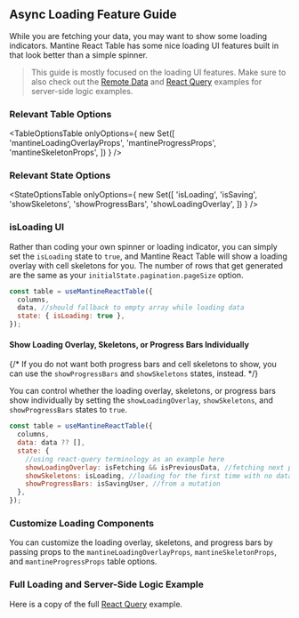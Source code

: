 
<Head>
  <title>Async Loading Feature Guide - Mantine React Table Open Docs</title>
  <meta
    name="description"
    content="How to show loading indicators, skeletons, and progress bars in Mantine React Table"
  />
</Head>

## Async Loading Feature Guide

While you are fetching your data, you may want to show some loading indicators. Mantine React Table has some nice loading UI features built in that look better than a simple spinner.

> This guide is mostly focused on the loading UI features. Make sure to also check out the [Remote Data](/docs/examples/remote) and [React Query](/docs/examples/react-query) examples for server-side logic examples.

### Relevant Table Options

<TableOptionsTable
  onlyOptions={
    new Set([
      'mantineLoadingOverlayProps',
      'mantineProgressProps',
      'mantineSkeletonProps',
    ])
  }
/>

### Relevant State Options

<StateOptionsTable
  onlyOptions={
    new Set([
      'isLoading',
      'isSaving',
      'showSkeletons',
      'showProgressBars',
      'showLoadingOverlay',
    ])
  }
/>

### isLoading UI

Rather than coding your own spinner or loading indicator, you can simply set the `isLoading` state to `true`, and Mantine React Table will show a loading overlay with cell skeletons for you. The number of rows that get generated are the same as your `initialState.pagination.pageSize` option.

```jsx
const table = useMantineReactTable({
  columns,
  data, //should fallback to empty array while loading data
  state: { isLoading: true },
});
```

<LoadingExample />

#### Show Loading Overlay, Skeletons, or Progress Bars Individually

{/* If you do not want both progress bars and cell skeletons to show, you can use the `showProgressBars` and `showSkeletons` states, instead. */}

You can control whether the loading overlay, skeletons, or progress bars show individually by setting the `showLoadingOverlay`, `showSkeletons`, and `showProgressBars` states to `true`.

```jsx
const table = useMantineReactTable({
  columns,
  data: data ?? [],
  state: {
    //using react-query terminology as an example here
    showLoadingOverlay: isFetching && isPreviousData, //fetching next page pagination
    showSkeletons: isLoading, //loading for the first time with no data
    showProgressBars: isSavingUser, //from a mutation
  },
});
```

### Customize Loading Components

You can customize the loading overlay, skeletons, and progress bars by passing props to the `mantineLoadingOverlayProps`, `mantineSkeletonProps`, and `mantineProgressProps` table options.

<ProgressExample />

### Full Loading and Server-Side Logic Example

Here is a copy of the full [React Query](/docs/examples/react-query) example.

<ReactQueryExample />
